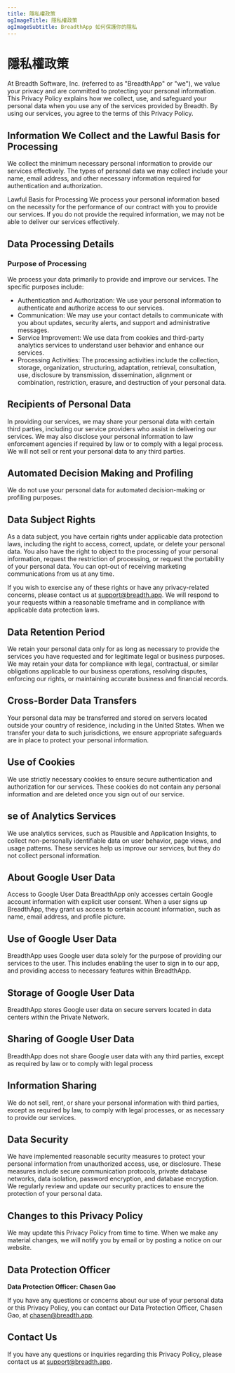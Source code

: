 ```yaml
---
title: 隱私權政策
ogImageTitle: 隱私權政策
ogImageSubtitle: BreadthApp 如何保護你的隱私
---
```


# 隱私權政策

At Breadth Software, Inc. (referred to as "BreadthApp" or "we"), we value your privacy and are committed to protecting
your personal information. This Privacy Policy explains how we collect, use, and safeguard your personal data when you
use any of the services provided by Breadth. By using our services, you agree to the terms of this Privacy Policy.

## Information We Collect and the Lawful Basis for Processing

We collect the minimum necessary personal information to provide our services effectively. The types of personal data we may collect include your name, email address, and other necessary information required for authentication and authorization.

Lawful Basis for Processing
We process your personal information based on the necessity for the performance of our contract with you to provide our services. If you do not provide the required information, we may not be able to deliver our services effectively.

## Data Processing Details
### Purpose of Processing

We process your data primarily to provide and improve our services. The specific purposes include:

- Authentication and Authorization: We use your personal information to authenticate and authorize access to our services.
- Communication: We may use your contact details to communicate with you about updates, security alerts, and support and administrative messages.
- Service Improvement: We use data from cookies and third-party analytics services to understand user behavior and enhance our services.
- Processing Activities: The processing activities include the collection, storage, organization, structuring, adaptation, retrieval, consultation, use, disclosure by transmission, dissemination, alignment or combination, restriction, erasure, and destruction of your personal data.

## Recipients of Personal Data
In providing our services, we may share your personal data with certain third parties, including our service providers who assist in delivering our services. We may also disclose your personal information to law enforcement agencies if required by law or to comply with a legal process. We will not sell or rent your personal data to any third parties.

## Automated Decision Making and Profiling
We do not use your personal data for automated decision-making or profiling purposes.

## Data Subject Rights
As a data subject, you have certain rights under applicable data protection laws, including the right to access, correct, update, or delete your personal data. You also have the right to object to the processing of your personal information, request the restriction of processing, or request the portability of your personal data. You can opt-out of receiving marketing communications from us at any time.

If you wish to exercise any of these rights or have any privacy-related concerns, please contact us at support@breadth.app. We will respond to your requests within a reasonable timeframe and in compliance with applicable data protection laws.

## Data Retention Period

We retain your personal data only for as long as necessary to provide the services you have requested and for legitimate
legal or business purposes. We may retain your data for compliance with legal, contractual, or similar obligations
applicable to our business operations, resolving disputes, enforcing our rights, or maintaining accurate business and
financial records.

## Cross-Border Data Transfers

Your personal data may be transferred and stored on servers located outside your country of residence, including in the
United States. When we transfer your data to such jurisdictions, we ensure appropriate safeguards are in place to
protect your personal information.

## Use of Cookies

We use strictly necessary cookies to ensure secure authentication and authorization for our services. These cookies do
not contain any personal information and are deleted once you sign out of our service.

## se of Analytics Services

We use analytics services, such as Plausible and Application Insights, to collect non-personally identifiable data on
user behavior, page views, and usage patterns. These services help us improve our services, but they do not collect
personal information.

## About Google User Data

Access to Google User Data
BreadthApp only accesses certain Google account information with explicit user consent. When a user signs up BreadthApp,
they grant us access to certain account information, such as name, email address, and profile picture.

## Use of Google User Data

BreadthApp uses Google user data solely for the purpose of providing our services to the user. This includes enabling
the user to sign in to our app, and providing access to necessary features within BreadthApp.

## Storage of Google User Data

BreadthApp stores Google user data on secure servers located in data centers within the Private Network.

## Sharing of Google User Data

BreadthApp does not share Google user data with any third parties, except as required by law or to comply with legal
process

## Information Sharing

We do not sell, rent, or share your personal information with third parties, except as required by law, to comply with
legal processes, or as necessary to provide our services.

## Data Security

We have implemented reasonable security measures to protect your personal information from unauthorized access, use, or
disclosure. These measures include secure communication protocols, private database networks, data isolation, password
encryption, and database encryption. We regularly review and update our security practices to ensure the protection of
your personal data.

## Changes to this Privacy Policy

We may update this Privacy Policy from time to time. When we make any material changes, we will notify you by email or
by posting a notice on our website.

## Data Protection Officer

**Data Protection Officer: Chasen Gao**

If you have any questions or concerns about our use of your personal data or this Privacy Policy, you can contact our Data Protection Officer, Chasen Gao, at chasen@breadth.app.

## Contact Us
If you have any questions or inquiries regarding this Privacy Policy, please contact us at support@breadth.app.

